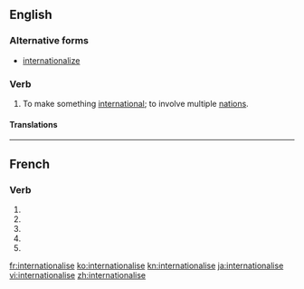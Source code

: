 {{also|internationalisé}}
==English==

===Alternative forms===
* [[internationalize]]

===Verb===
{{en-verb|internationalis|ing}}

# To make something [[international]]; to involve multiple [[nation]]s.

====Translations====
{{trans-see|to make international|internationalize}}

----

==French==

===Verb===
{{fr-verb-form}}

# {{conjugation of|internationaliser||1|s|pres|ind|lang=fr}}
# {{conjugation of|internationaliser||3|s|pres|ind|lang=fr}}
# {{conjugation of|internationaliser||1|s|pres|sub|lang=fr}}
# {{conjugation of|internationaliser||1|s|pres|sub|lang=fr}}
# {{conjugation of|internationaliser||2|s|imp|lang=fr}}

[[fr:internationalise]]
[[ko:internationalise]]
[[kn:internationalise]]
[[ja:internationalise]]
[[vi:internationalise]]
[[zh:internationalise]]